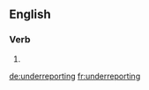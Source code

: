 ==English==

===Verb===
{{head|en}}

# {{present participle of|underreport}}

[[de:underreporting]]
[[fr:underreporting]]